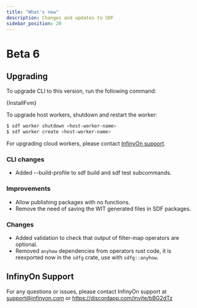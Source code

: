 ```yaml
---
title: "What's new"
description: Changes and updates to SDF
sidebar_position: 20
---
```



# Beta 6

## Upgrading 

To upgrade CLI to this version, run the following command:

<CodeBlock language="bash">{InstallFvm}</CodeBlock>

To upgrade host workers, shutdown and restart the worker:

```bash
$ sdf worker shutdown <host-worker-name>
$ sdf worker create <host-worker-name>
```

For upgrading cloud workers, please contact [InfinyOn support](#infinyon-support).

### CLI changes

- Added --build-profile to sdf build and sdf test subcommands.

### Improvements

- Allow publishing packages with no functions.
- Remove the need of saving the WIT generated files in SDF packages.

### Changes
- Added validation to check that output of filter-map operators are optional.
- Removed `anyhow` dependencies from operators rust code, it is reexported now in the `sdfg` crate, use with `sdfg::anyhow`. 

## InfinyOn Support

For any questions or issues, please contact InfinyOn support at support@infinyon.com  or https://discordapp.com/invite/bBG2dTz
